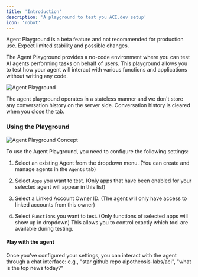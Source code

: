 ```yaml
---
title: 'Introduction'
description: 'A playground to test you ACI.dev setup'
icon: 'robot'
---
```

<Warning>Agent Playground is a beta feature and not recommended for production use. Expect limited stability and possible changes.</Warning>

The Agent Playground provides a no-code environment where you can test AI agents performing tasks on behalf of users. This playground allows you to test how your agent will interact with various functions and applications without writing any code.

<Frame>
  <img src="/images/platform/agent-playground-snapshot.webp" alt="Agent Playground" />
</Frame>

<Warning>The agent playground operates in a stateless manner and we don't store any conversation history on the server side. Conversation history is cleared when you close the tab.</Warning>


### Using the Playground

<Frame>
  <img src="/images/platform/agent-playground-concept.png" alt="Agent Playground Concept" />
</Frame> 

To use the Agent Playground, you need to configure the following settings:

1. Select an existing Agent from the dropdown menu. (You can create and manage agents in the `Agents` tab)

2. Select `Apps` you want to test. (Only apps that have been enabled for your selected agent will appear in this list)

3. Select a Linked Account Owner ID. (The agent will only have access to linked accounts from this owner)

4. Select `Functions` you want to test. (Only functions of selected apps will show up in dropdown) This allows you to control exactly which tool are available during testing.


#### Play with the agent
Once you've configured your settings, you can interact with the agent through a chat interface:
e.g., "star github repo aipotheosis-labs/aci", "what is the top news today?"

